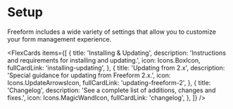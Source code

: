 

# Setup

Freeform includes a wide variety of settings that allow you to customize your form management experience.

<FlexCards
  items={[
    {
      title: 'Installing & Updating',
      description: 'Instructions and requirements for installing and updating.',
      icon: Icons.BoxIcon,
      fullCardLink: 'installing-updating',
    },
    {
      title: 'Updating from 2.x',
      description: 'Special guidance for updating from Freeform 2.x.',
      icon: Icons.UpdateArrowsIcon,
      fullCardLink: 'updating-freeform-2',
    },
    {
      title: 'Changelog',
      description: 'See a complete list of additions, changes and fixes.',
      icon: Icons.MagicWandIcon,
      fullCardLink: 'changelog',
    },
  ]}
/>
